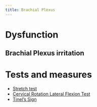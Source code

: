 ```yaml
---
title: Brachial Plexus
---
```






# Dysfunction

## Brachial Plexus irritation {#brachial-plexus-irritation}

# Tests and measures

- [Stretch test]({{< var ref-brachial-plexus-stretch-test.path >}})
- [Cervical Rotation Lateral Flexion Test]({{< var ref-cervical-rotation-lateral-flexion-test.path >}})
- [Tinel’s Sign]({{< var ref-brachial-plexus-tinels-sign.path >}})